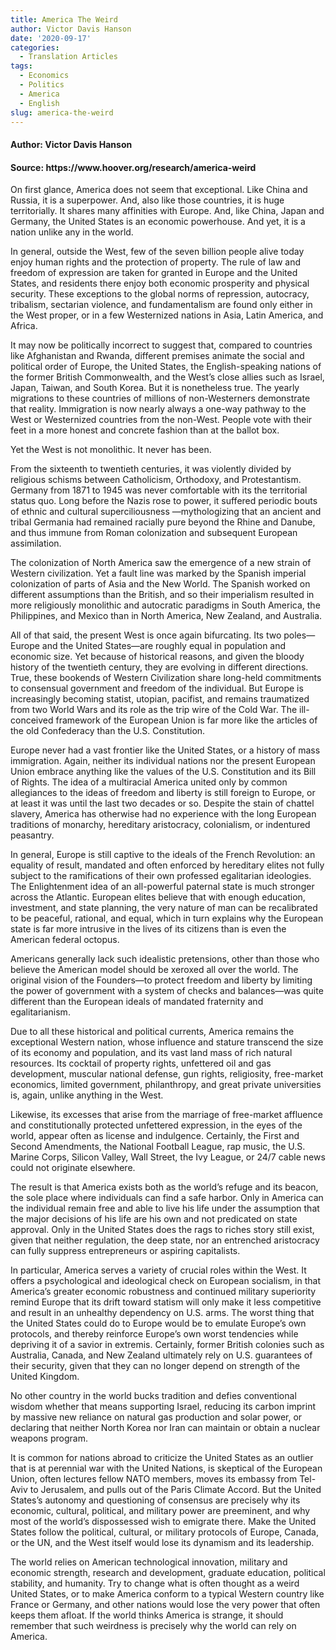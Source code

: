 ```yaml
---
title: America The Weird
author: Victor Davis Hanson
date: '2020-09-17'
categories:
  - Translation Articles
tags:
  - Economics
  - Politics
  - America
  - English
slug: america-the-weird
---
```


#### Author: Victor Davis Hanson

#### Source: https://www.hoover.org/research/america-weird

On first glance, America does not seem that exceptional. Like China and Russia, it is a superpower. And, also like those countries, it is huge territorially. It shares many affinities with Europe. And, like China, Japan and Germany, the United States is an economic powerhouse. And yet, it is a nation unlike any in the world.

In general, outside the West, few of the seven billion people alive today enjoy human rights and the protection of property. The rule of law and freedom of expression are taken for granted in Europe and the United States, and residents there enjoy both economic prosperity and physical security. These exceptions to the global norms of repression, autocracy, tribalism, sectarian violence, and fundamentalism are found only either in the West proper, or in a few Westernized nations in Asia, Latin America, and Africa.

It may now be politically incorrect to suggest that, compared to countries like Afghanistan and Rwanda, different premises animate the social and political order of Europe, the United States, the English-speaking nations of the former British Commonwealth, and the West’s close allies such as Israel, Japan, Taiwan, and South Korea. But it is nonetheless true. The yearly migrations to these countries of millions of non-Westerners demonstrate that reality. Immigration is now nearly always a one-way pathway to the West or Westernized countries from the non-West. People vote with their feet in a more honest and concrete fashion than at the ballot box.

Yet the West is not monolithic. It never has been.

From the sixteenth to twentieth centuries, it was violently divided by religious schisms between Catholicism, Orthodoxy, and Protestantism. Germany from 1871 to 1945 was never comfortable with its the territorial status quo. Long before the Nazis rose to power, it suffered periodic bouts of ethnic and cultural superciliousness —mythologizing that an ancient and tribal Germania had remained racially pure beyond the Rhine and Danube, and thus immune from Roman colonization and subsequent European assimilation.

The colonization of North America saw the emergence of a new strain of Western civilization. Yet a fault line was marked by the Spanish imperial colonization of parts of Asia and the New World. The Spanish worked on different assumptions than the British, and so their imperialism resulted in more religiously monolithic and autocratic paradigms in South America, the Philippines, and Mexico than in North America, New Zealand, and Australia. 

All of that said, the present West is once again bifurcating. Its two poles—Europe and the United States—are roughly equal in population and economic size. Yet because of historical reasons, and given the bloody history of the twentieth century, they are evolving in different directions. True, these bookends of Western Civilization share long-held commitments to consensual government and freedom of the individual. But Europe is increasingly becoming statist, utopian, pacifist, and remains traumatized from two World Wars and its role as the trip wire of the Cold War. The ill-conceived framework of the European Union is far more like the articles of the old Confederacy than the U.S. Constitution.

Europe never had a vast frontier like the United States, or a history of mass immigration. Again, neither its individual nations nor the present European Union embrace anything like the values of the U.S. Constitution and its Bill of Rights. The idea of a multiracial America united only by common allegiances to the ideas of freedom and liberty is still foreign to Europe, or at least it was until the last two decades or so. Despite the stain of chattel slavery, America has otherwise had no experience with the long European traditions of monarchy, hereditary aristocracy, colonialism, or indentured peasantry.

In general, Europe is still captive to the ideals of the French Revolution: an equality of result, mandated and often enforced by hereditary elites not fully subject to the ramifications of their own professed egalitarian ideologies. The Enlightenment idea of an all-powerful paternal state is much stronger across the Atlantic. European elites believe that with enough education, investment, and state planning, the very nature of man can be recalibrated to be peaceful, rational, and equal, which in turn explains why the European state is far more intrusive in the lives of its citizens than is even the American federal octopus.

Americans generally lack such idealistic pretensions, other than those who believe the American model should be xeroxed all over the world. The original vision of the Founders—to protect freedom and liberty by limiting the power of government with a system of checks and balances—was quite different than the European ideals of mandated fraternity and egalitarianism. 

Due to all these historical and political currents, America remains the exceptional Western nation, whose influence and stature transcend the size of its economy and population, and its vast land mass of rich natural resources. Its cocktail of property rights, unfettered oil and gas development, muscular national defense, gun rights, religiosity, free-market economics, limited government, philanthropy, and great private universities is, again, unlike anything in the West.

Likewise, its excesses that arise from the marriage of free-market affluence and constitutionally protected unfettered expression, in the eyes of the world, appear often as license and indulgence.  Certainly, the First and Second Amendments, the National Football League, rap music, the U.S. Marine Corps, Silicon Valley, Wall Street, the Ivy League, or 24/7 cable news could not originate elsewhere.

The result is that America exists both as the world’s refuge and its beacon, the sole place where individuals can find a safe harbor. Only in America can the individual remain free and able to live his life under the assumption that the major decisions of his life are his own and not predicated on state approval. Only in the United States does the rags to riches story still exist, given that neither regulation, the deep state, nor an entrenched aristocracy can fully suppress entrepreneurs or aspiring capitalists.

In particular, America serves a variety of crucial roles within the West. It offers a psychological and ideological check on European socialism, in that America’s greater economic robustness and continued military superiority remind Europe that its drift toward statism will only make it less competitive and result in an unhealthy dependency on U.S. arms. The worst thing that the United States could do to Europe would be to emulate Europe’s own protocols, and thereby reinforce Europe’s own worst tendencies while depriving it of a savior in extremis. Certainly, former British colonies such as Australia, Canada, and New Zealand ultimately rely on U.S. guarantees of their security, given that they can no longer depend on strength of the United Kingdom.

No other country in the world bucks tradition and defies conventional wisdom whether that means supporting Israel, reducing its carbon imprint by massive new reliance on natural gas production and solar power, or declaring that neither North Korea nor Iran can maintain or obtain a nuclear weapons program. 

It is common for nations abroad to criticize the United States as an outlier that is at perennial war with the United Nations, is skeptical of the European Union, often lectures fellow NATO members, moves its embassy from Tel-Aviv to Jerusalem, and pulls out of the Paris Climate Accord. But the United States’s autonomy and questioning of consensus are precisely why its economic, cultural, political, and military power are preeminent, and why most of the world’s dispossessed wish to emigrate there. Make the United States follow the political, cultural, or military protocols of Europe, Canada, or the UN, and the West itself would lose its dynamism and its leadership.

The world relies on American technological innovation, military and economic strength, research and development, graduate education, political stability, and humanity. Try to change what is often thought as a weird United States, or to make America conform to a typical Western country like France or Germany, and other nations would lose the very power that often keeps them afloat. If the world thinks America is strange, it should remember that such weirdness is precisely why the world can rely on America.